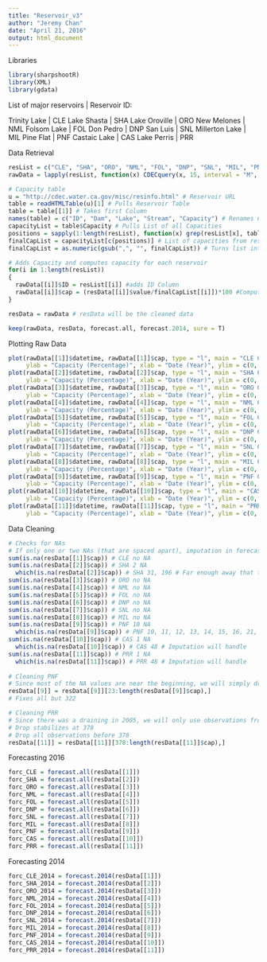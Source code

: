 ```yaml
---
title: "Reservoir_v3"
author: "Jeremy Chan"
date: "April 21, 2016"
output: html_document
---
```


Libraries
```r
library(sharpshootR)
library(XML)
library(gdata)
```

List of major reservoirs | Reservoir ID:

Trinity Lake | CLE
Lake Shasta | SHA
Lake Oroville | ORO
New Melones | NML
Folsom Lake | FOL
Don Pedro | DNP
San Luis | SNL
Millerton Lake | MIL
Pine Flat | PNF
Castaic Lake | CAS
Lake Perris | PRR

Data Retrieval
```r
resList = c("CLE", "SHA", "ORO", "NML", "FOL", "DNP", "SNL", "MIL", "PNF", "CAS", "PRR")
rawData = lapply(resList, function(x) CDECquery(x, 15, interval = "M", "1900-01-01", "2016-04-30"))

# Capacity table
u = "http://cdec.water.ca.gov/misc/resinfo.html" # Reservoir URL
table = readHTMLTable(u)[1] # Pulls Reservoir Table 
table = table[[1]] # Takes first Column
names(table) = c("ID", "Dam", "Lake", "Stream", "Capacity") # Renames Columns of Table
capacityList = table$Capacity # Pulls List of all Capacities
positions = sapply(1:length(resList), function(x) grep(resList[x], table$ID)) # Obtains positions of all reservoirs of interest
finalCapList = capacityList[c(positions)] # List of capacities from reservoirs of interest
finalCapList = as.numeric(gsub(",", "", finalCapList)) # Turns list into numerics

# Adds Capacity and computes capacity for each reservoir
for(i in 1:length(resList))
{
  rawData[[i]]$ID = resList[[i]] #adds ID Column
  rawData[[i]]$cap = (resData[[i]]$value/finalCapList[[i]])*100 #Computes capacity %
}

resData = rawData # resData will be the cleaned data

keep(rawData, resData, forecast.all, forecast.2014, sure = T)
```

Plotting Raw Data
```r
plot(rawData[[1]]$datetime, rawData[[1]]$cap, type = "l", main = "CLE Capacity Levels (Raw)", 
     ylab = "Capacity (Percentage)", xlab = "Date (Year)", ylim = c(0, 100))
plot(rawData[[2]]$datetime, rawData[[2]]$cap, type = "l", main = "SHA Capacity Levels (Raw)", 
     ylab = "Capacity (Percentage)", xlab = "Date (Year)", ylim = c(0, 100))
plot(rawData[[3]]$datetime, rawData[[3]]$cap, type = "l", main = "ORO Capacity Levels (Raw)", 
     ylab = "Capacity (Percentage)", xlab = "Date (Year)", ylim = c(0, 100))
plot(rawData[[4]]$datetime, rawData[[4]]$cap, type = "l", main = "NML Capacity Levels (Raw)", 
     ylab = "Capacity (Percentage)", xlab = "Date (Year)", ylim = c(0, 100))
plot(rawData[[5]]$datetime, rawData[[5]]$cap, type = "l", main = "FOL Capacity Levels (Raw)", 
     ylab = "Capacity (Percentage)", xlab = "Date (Year)", ylim = c(0, 100))
plot(rawData[[6]]$datetime, rawData[[6]]$cap, type = "l", main = "DNP Capacity Levels (Raw)", 
     ylab = "Capacity (Percentage)", xlab = "Date (Year)", ylim = c(0, 100))
plot(rawData[[7]]$datetime, rawData[[7]]$cap, type = "l", main = "SNL Capacity Levels (Raw)", 
     ylab = "Capacity (Percentage)", xlab = "Date (Year)", ylim = c(0, 100))
plot(rawData[[8]]$datetime, rawData[[8]]$cap, type = "l", main = "MIL Capacity Levels (Raw)", 
     ylab = "Capacity (Percentage)", xlab = "Date (Year)", ylim = c(0, 100))
plot(rawData[[9]]$datetime, rawData[[9]]$cap, type = "l", main = "PNF Capacity Levels (Raw)", 
     ylab = "Capacity (Percentage)", xlab = "Date (Year)", ylim = c(0, 100)) 
plot(rawData[[10]]$datetime, rawData[[10]]$cap, type = "l", main = "CAS Capacity Levels (Raw)", 
     ylab = "Capacity (Percentage)", xlab = "Date (Year)", ylim = c(0, 100))
plot(rawData[[11]]$datetime, rawData[[11]]$cap, type = "l", main = "PRR Capacity Levels (Raw)", 
     ylab = "Capacity (Percentage)", xlab = "Date (Year)", ylim = c(0, 100))


```

Data Cleaning
```r
# Checks for NAs 
# If only one or two NAs (that are spaced apart), imputation in forecast.all will handle it
sum(is.na(resData[[1]]$cap)) # CLE no NA
sum(is.na(resData[[2]]$cap)) # SHA 2 NA
  which(is.na(resData[[2]]$cap)) # SHA 31, 196 # Far enough away that the imputation will handle
sum(is.na(resData[[3]]$cap)) # ORO no NA
sum(is.na(resData[[4]]$cap)) # NML no NA
sum(is.na(resData[[5]]$cap)) # FOL no NA
sum(is.na(resData[[6]]$cap)) # DNP no NA
sum(is.na(resData[[7]]$cap)) # SNL no NA
sum(is.na(resData[[8]]$cap)) # MIL no NA
sum(is.na(resData[[9]]$cap)) # PNF 10 NA
  which(is.na(resData[[9]]$cap)) # PNF 10, 11, 12, 13, 14, 15, 16, 21, 22, 322 # Just drop 10-22
sum(is.na(resData[[10]]$cap)) # CAS 1 NA
  which(is.na(resData[[10]]$cap)) # CAS 48 # Imputation will handle
sum(is.na(resData[[11]]$cap)) # PRR 1 NA
  which(is.na(resData[[11]]$cap)) # PRR 48 # Imputation will handle
  
# Cleaning PNF
# Since most of the NA values are near the beginning, we will simply drop values 1-22 and start at 23. 
resData[[9]] = resData[[9]][23:length(resData[[9]]$cap),]
# Fixes all but 322

# Cleaning PRR
# Since there was a draining in 2005, we will only use observations from past that point
# Drop stabilizes at 378
# Drop all observations before 378
resData[[11]] = resData[[11]][378:length(resData[[11]]$cap),]

```

Forecasting 2016
```r
forc_CLE = forecast.all(resData[[1]])
forc_SHA = forecast.all(resData[[2]])
forc_ORO = forecast.all(resData[[3]])
forc_NML = forecast.all(resData[[4]])
forc_FOL = forecast.all(resData[[5]])
forc_DNP = forecast.all(resData[[6]])
forc_SNL = forecast.all(resData[[7]])
forc_MIL = forecast.all(resData[[8]])
forc_PNF = forecast.all(resData[[9]])
forc_CAS = forecast.all(resData[[10]])
forc_PRR = forecast.all(resData[[11]])
```

Forecasting 2014
```r
forc_CLE_2014 = forecast.2014(resData[[1]])
forc_SHA_2014 = forecast.2014(resData[[2]])
forc_ORO_2014 = forecast.2014(resData[[3]])
forc_NML_2014 = forecast.2014(resData[[4]])
forc_FOL_2014 = forecast.2014(resData[[5]])
forc_DNP_2014 = forecast.2014(resData[[6]])
forc_SNL_2014 = forecast.2014(resData[[7]])
forc_MIL_2014 = forecast.2014(resData[[8]])
forc_PNF_2014 = forecast.2014(resData[[9]])
forc_CAS_2014 = forecast.2014(resData[[10]])
forc_PRR_2014 = forecast.2014(resData[[11]])
```

